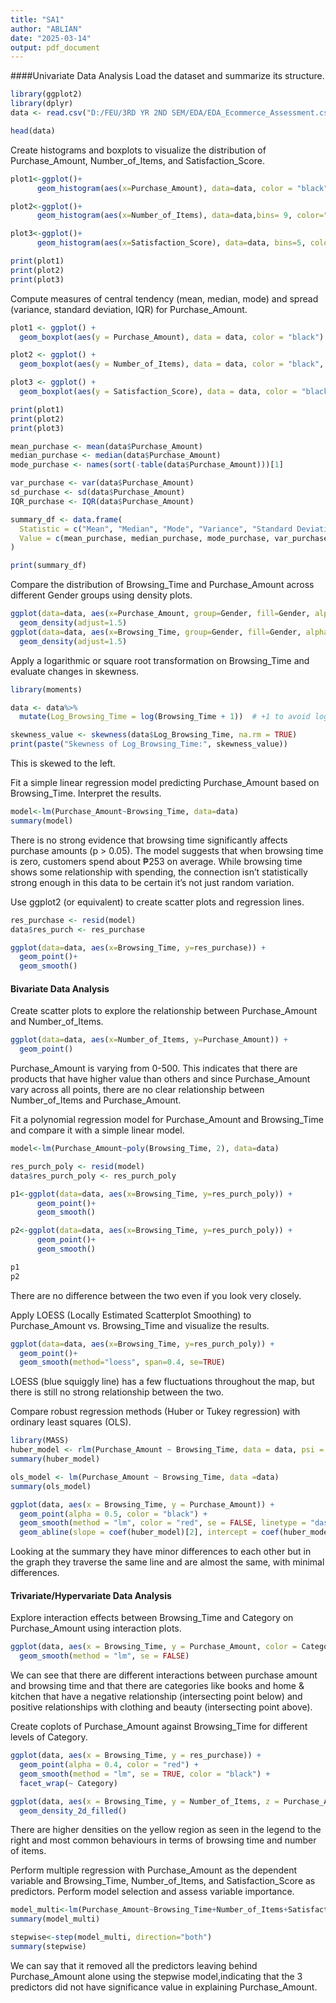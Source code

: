 ---
title: "SA1"
author: "ABLIAN"
date: "2025-03-14"
output: pdf_document
---

####Univariate Data Analysis
Load the dataset and summarize its structure.

```{r}
library(ggplot2)
library(dplyr)
data <- read.csv("D:/FEU/3RD YR 2ND SEM/EDA/EDA_Ecommerce_Assessment.csv")

head(data)
```
Create histograms and boxplots to visualize the distribution of Purchase_Amount, Number_of_Items, and Satisfaction_Score.
```{r}
plot1<-ggplot()+
      geom_histogram(aes(x=Purchase_Amount), data=data, color = "black")

plot2<-ggplot()+
      geom_histogram(aes(x=Number_of_Items), data=data,bins= 9, color="black", fill="lightblue")

plot3<-ggplot()+
      geom_histogram(aes(x=Satisfaction_Score), data=data, bins=5, color="black", fill="lightpink")

print(plot1)
print(plot2)
print(plot3)
```
Compute measures of central tendency (mean, median, mode) and spread (variance, standard deviation, IQR) for Purchase_Amount.
```{r}
plot1 <- ggplot() +
  geom_boxplot(aes(y = Purchase_Amount), data = data, color = "black")

plot2 <- ggplot() +
  geom_boxplot(aes(y = Number_of_Items), data = data, color = "black", fill = "lightblue")

plot3 <- ggplot() +
  geom_boxplot(aes(y = Satisfaction_Score), data = data, color = "black", fill = "lightpink")

print(plot1)
print(plot2)
print(plot3)
```

```{r}
mean_purchase <- mean(data$Purchase_Amount)
median_purchase <- median(data$Purchase_Amount)
mode_purchase <- names(sort(-table(data$Purchase_Amount)))[1]

var_purchase <- var(data$Purchase_Amount)
sd_purchase <- sd(data$Purchase_Amount)
IQR_purchase <- IQR(data$Purchase_Amount)

summary_df <- data.frame(
  Statistic = c("Mean", "Median", "Mode", "Variance", "Standard Deviation", "Interquartile Range"),
  Value = c(mean_purchase, median_purchase, mode_purchase, var_purchase, sd_purchase, IQR_purchase)
)

print(summary_df)
```

Compare the distribution of Browsing_Time and Purchase_Amount across different Gender groups using density plots.
```{r}
ggplot(data=data, aes(x=Purchase_Amount, group=Gender, fill=Gender, alpha=0.5)) +
  geom_density(adjust=1.5) 
ggplot(data=data, aes(x=Browsing_Time, group=Gender, fill=Gender, alpha=0.5)) +
  geom_density(adjust=1.5) 
```

Apply a logarithmic or square root transformation on Browsing_Time and evaluate changes in skewness.
```{r}
library(moments)

data <- data%>%
  mutate(Log_Browsing_Time = log(Browsing_Time + 1))  # +1 to avoid log(0)

skewness_value <- skewness(data$Log_Browsing_Time, na.rm = TRUE)
print(paste("Skewness of Log_Browsing_Time:", skewness_value))
```
This is skewed to the left.


Fit a simple linear regression model predicting Purchase_Amount based on Browsing_Time. Interpret the results.
```{r}
model<-lm(Purchase_Amount~Browsing_Time, data=data)
summary(model)

```

There is no strong evidence that browsing time significantly affects purchase amounts (p > 0.05). The model suggests that when browsing time is zero, customers spend about ₱253 on average. While browsing time shows some relationship with spending, the connection isn't statistically strong enough in this data to be certain it's not just random variation.

Use ggplot2 (or equivalent) to create scatter plots and regression lines.
```{r}
res_purchase <- resid(model)
data$res_purch <- res_purchase

ggplot(data=data, aes(x=Browsing_Time, y=res_purchase)) +
  geom_point()+
  geom_smooth()

```
#### Bivariate Data Analysis
Create scatter plots to explore the relationship between Purchase_Amount and Number_of_Items.
```{r}
ggplot(data=data, aes(x=Number_of_Items, y=Purchase_Amount)) +
  geom_point()
```
Purchase_Amount is varying from 0-500. This indicates that there are products that have higher value than others and since Purchase_Amount vary across all points, there are no clear relationship between Number_of_Items and Purchase_Amount.

Fit a polynomial regression model for Purchase_Amount and Browsing_Time and compare it with a simple linear model.
```{r}
model<-lm(Purchase_Amount~poly(Browsing_Time, 2), data=data)

res_purch_poly <- resid(model)
data$res_purch_poly <- res_purch_poly

p1<-ggplot(data=data, aes(x=Browsing_Time, y=res_purch_poly)) +
      geom_point()+
      geom_smooth()

p2<-ggplot(data=data, aes(x=Browsing_Time, y=res_purch_poly)) +
      geom_point()+
      geom_smooth()

p1
p2

```
There are no difference between the two even if you look very closely.

Apply LOESS (Locally Estimated Scatterplot Smoothing) to Purchase_Amount vs. Browsing_Time and visualize the results.
```{r}
ggplot(data=data, aes(x=Browsing_Time, y=res_purch_poly)) +
  geom_point()+
  geom_smooth(method="loess", span=0.4, se=TRUE)

```
LOESS (blue squiggly line) has a few fluctuations throughout the map, but there is still no strong relationship between the two.

Compare robust regression methods (Huber or Tukey regression) with ordinary least squares (OLS).
```{r}
library(MASS)
huber_model <- rlm(Purchase_Amount ~ Browsing_Time, data = data, psi = psi.huber)
summary(huber_model)

```

```{r}
ols_model <- lm(Purchase_Amount ~ Browsing_Time, data =data)
summary(ols_model)
```
```{r}
ggplot(data, aes(x = Browsing_Time, y = Purchase_Amount)) +
  geom_point(alpha = 0.5, color = "black") +
  geom_smooth(method = "lm", color = "red", se = FALSE, linetype = "dashed") +  
  geom_abline(slope = coef(huber_model)[2], intercept = coef(huber_model)[1], color = "lightblue", size = 1.2, alpha = 0.4)  
```
Looking at the summary they have minor differences to each other but in the graph they traverse the same line and are almost the same, with minimal differences.

#### Trivariate/Hypervariate Data Analysis
Explore interaction effects between Browsing_Time and Category on Purchase_Amount using interaction plots.
```{r}
ggplot(data, aes(x = Browsing_Time, y = Purchase_Amount, color = Category)) +
  geom_smooth(method = "lm", se = FALSE) 

```
We can see that there are different interactions between purchase amount and browsing time and that there are categories like books and home & kitchen that have a negative relationship (intersecting point below) and positive relationships with clothing and beauty (intersecting point above).


Create coplots of Purchase_Amount against Browsing_Time for different levels of Category.

```{r}
ggplot(data, aes(x = Browsing_Time, y = res_purchase)) +
  geom_point(alpha = 0.4, color = "red") +
  geom_smooth(method = "lm", se = TRUE, color = "black") +
  facet_wrap(~ Category)


```


```{r}
ggplot(data, aes(x = Browsing_Time, y = Number_of_Items, z = Purchase_Amount)) +
  geom_density_2d_filled()


```
There are higher densities on the yellow region as seen in the legend to the right and most common behaviours in terms of browsing time and number of items.

Perform multiple regression with Purchase_Amount as the dependent variable and Browsing_Time, Number_of_Items, and Satisfaction_Score as predictors. Perform model selection and assess variable importance.

```{r}
model_multi<-lm(Purchase_Amount~Browsing_Time+Number_of_Items+Satisfaction_Score ,data=data)
summary(model_multi)

```


```{r}
stepwise<-step(model_multi, direction="both")
summary(stepwise)
```
We can say that it removed all the predictors leaving behind Purchase_Amount alone using the stepwise model,indicating that the 3 predictors did not have significance value in explaining Purchase_Amount.

